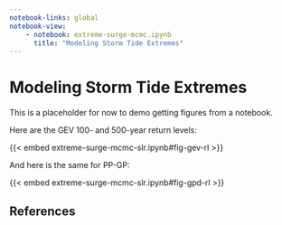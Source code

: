 ```yaml
---
notebook-links: global
notebook-view:
    - notebook: extreme-surge-mcmc.ipynb
      title: "Modeling Storm Tide Extremes"
---
```


# Modeling Storm Tide Extremes

This is a placeholder for now to demo getting figures from a notebook.

Here are the GEV 100- and 500-year return levels:

{{< embed extreme-surge-mcmc-slr.ipynb#fig-gev-rl >}}

And here is the same for PP-GP:

{{< embed extreme-surge-mcmc-slr.ipynb#fig-gpd-rl >}}

## References

::: {#refs}
:::